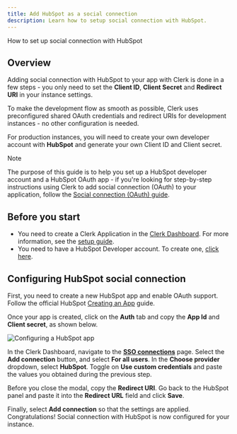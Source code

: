 ```yaml
---
title: Add HubSpot as a social connection
description: Learn how to setup social connection with HubSpot.
---
```


How to set up social connection with HubSpot

## Overview

Adding social connection with HubSpot to your app with Clerk is done in a few steps - you only need to set the **Client ID**, **Client Secret** and **Redirect URI** in your instance settings.

To make the development flow as smooth as possible, Clerk uses  preconfigured shared OAuth credentials and redirect URIs for development instances - no other configuration is needed.

For production instances, you will need to create your own developer account with **HubSpot** and generate your own Client ID and Client secret.

> [!NOTE]
> The purpose of this guide is to help you set up a HubSpot developer account and a HubSpot OAuth app - if you're looking for step-by-step instructions using Clerk to add social connection (OAuth) to your  application, follow the [Social connection (OAuth) guide](/docs/authentication/social-connections/oauth).

## Before you start

- You need to create a Clerk Application in the [Clerk Dashboard](https://dashboard.clerk.com/). For more information, see the [setup guide](/docs/getting-started).
- You need to have a HubSpot Developer account. To create one, [click here](https://app.hubspot.com/signup/developers/step/existing-user?_ga=2.145169076.1430980384.1628431607-741498900.1628431607).

## Configuring HubSpot social connection

First, you need to create a new HubSpot app and enable OAuth support. Follow the official HubSpot [Creating an App](https://developers.hubspot.com/docs/api/creating-an-app) guide.

Once your app is created, click on the **Auth** tab and copy the **App Id** and **Client secret**, as shown below.

![Configuring a HubSpot app](/docs/images/authentication-providers/hubspot/02d8bf249b4a6debe85e66ea53b5f88817acdba0-1489x995.png)

In the Clerk Dashboard, navigate to the [**SSO connections**](https://dashboard.clerk.com/last-active?path=user-authentication/sso-connections) page. Select the **Add connection** button, and select **For all users**. In the **Choose provider** dropdown, select **HubSpot**. Toggle on **Use custom credentials** and paste the values you obtained during the previous step.

Before you close the modal, copy the **Redirect URI**. Go back to the HubSpot panel and paste it into the **Redirect URL** field and click **Save**.

Finally, select **Add connection** so that the settings are applied. Congratulations! Social connection with HubSpot is now configured for your instance.

